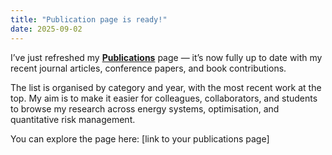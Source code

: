 ```yaml
---
title: "Publication page is ready!"
date: 2025-09-02
---
```




I’ve just refreshed my [**Publications**](../publications.html) page — it’s now fully up to date with my recent journal articles, conference papers, and book contributions.

The list is organised by category and year, with the most recent work at the top. 
My aim is to make it easier for colleagues, collaborators, and students to browse my research across energy systems, optimisation, and quantitative risk management.

You can explore the page here: \[link to your publications page]

